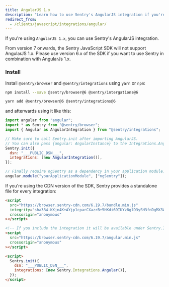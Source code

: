 ```yaml
---
title: AngularJS 1.x
description: "Learn how to use Sentry's AngularJS integration if you're using AngularJS 1.x."
redirect_from:
  - /clients/javascript/integrations/angular/
---
```


If you're using `AngularJS 1.x`, you can use Sentry's AngularJS integration.

<Alert level="warning" title="Discontinued support for AngularJS 1.x">

From version 7 onwards, the Sentry JavaScript SDK will not support AngularJS 1.x. Please use version 6.x of the SDK if you want to use Sentry in combination with AngularJs 1.x.

</Alert>

### Install

Install `@sentry/browser` and `@sentry/integrations` using `yarn` or `npm`:

```bash {tabTitle:npm}
npm install --save @sentry/browser@6 @sentry/intergations@6
```

```bash {tabTitle:Yarn}
yarn add @sentry/browser@6 @sentry/integrations@6
```

and afterwards using it like this:

<SignInNote />

```javascript
import angular from "angular";
import * as Sentry from "@sentry/browser";
import { Angular as AngularIntegration } from "@sentry/integrations";

// Make sure to call Sentry.init after importing AngularJS.
// You can also pass {angular: AngularInstance} to the Integrations.Angular() constructor.
Sentry.init({
  dsn: "___PUBLIC_DSN___",
  integrations: [new AngularIntegration()],
});

// Finally require ngSentry as a dependency in your application module.
angular.module("yourApplicationModule", ["ngSentry"]);
```

If you're using the CDN version of the SDK, Sentry provides a standalone file for every integration:

<SignInNote />

```html
<script
  src="https://browser.sentry-cdn.com/6.19.7/bundle.min.js"
  integrity="sha384-KXjn4K+AYjp1cparCXazrB+5HKdi69IUYz8glD3ySH3fnDgMX3Wg6VTMvXUGr4KB"
  crossorigin="anonymous"
></script>

<!-- If you include the integration it will be available under Sentry.Integrations.Angular -->
<script
  src="https://browser.sentry-cdn.com/6.19.7/angular.min.js"
  crossorigin="anonymous"
></script>

<script>
  Sentry.init({
    dsn: "___PUBLIC_DSN___",
    integrations: [new Sentry.Integrations.Angular()],
  });
</script>
```
